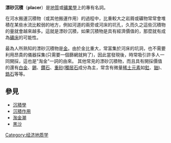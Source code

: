 '''漂砂沉積'''（'''placer'''）是[[地質|地質]]或[[礦業學|礦業學]]上的專有名詞。

在河水搬運沉積物（或其他搬運作用）的過程中，比重較大之岩屑或礦物常常會堆積在某些水流比較弱的地方，例如河道的兩旁或河床的坑孔，久而久之這些沉積物的量就會越來越多。這就是漂砂沉積，如果沉積物是具有經濟價值的，那麼就有成為[[礦床|礦床]]的可能性。

最為人所熟知的漂砂沉積物是[[金|金]]。由於金比重大，常富集於河床的坑洞，也不需要利用昂貴的儀器採集(只需要一個篩網就夠了)，因此當發現後，時常吸引許多人一同開採，這也是"淘金"一詞的由來。
其他常見的漂砂沉積物，而且具有開採價值的還有[[白金|白金]]、[[錫|錫]]、[[鑽石|鑽石]]、[[重砂|重砂]]([[獨居石|獨居石]]成分為主，常含有微量[[稀土元素|稀土元素]]如[[釷|釷]]、[[鈾|鈾]])、[[鋯石|鋯石]]等等。

== 參見 ==
* [[沉積學|沉積學]]
* [[沉積作用|沉積作用]]
* [[淘金潮|淘金潮]]
* [[黑沙|黑沙]]

{{Geo-term-stub}}

[[Category:经济地质学|Category:经济地质学]]